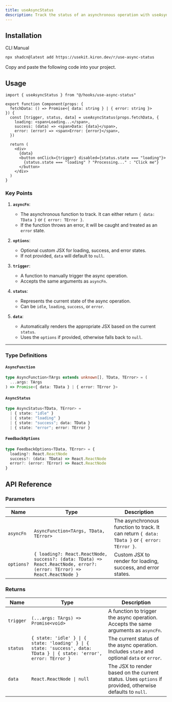 ```yaml
---
title: useAsyncStatus
description: Track the status of an asynchronous operation with useAsyncStatus.
---
```


<ComponentPreview name="use-async-status-demo" />

## Installation

<Tabs defaultValue="cli">

<TabsList>
  <TabsTrigger value="cli">CLI</TabsTrigger>
  <TabsTrigger value="manual">Manual</TabsTrigger>
</TabsList>

<TabsContent value="cli">

```bash
npx shadcn@latest add https://usekit.kiron.dev/r/use-async-status
```

</TabsContent>

<TabsContent value="manual">

<Steps>

<Step>Copy and paste the following code into your project.</Step>

<ComponentSource name="use-async-status" />

</Steps>

</TabsContent>

</Tabs>

## Usage

```tsx {1, 6-10}
import { useAsyncStatus } from "@/hooks/use-async-status"

export function Component(props: {
  fetchData: () => Promise<{ data: string } | { error: string }>
}) {
  const [trigger, status, data] = useAsyncStatus(props.fetchData, {
    loading: <span>Loading...</span>,
    success: (data) => <span>Data: {data}</span>,
    error: (error) => <span>Error: {error}</span>,
  })

  return (
    <div>
      {data}
      <button onClick={trigger} disabled={status.state === "loading"}>
        {status.state === "loading" ? "Processing..." : "Click me"}
      </button>
    </div>
  )
}
```

### Key Points

1. **`asyncFn`**:

   - The asynchronous function to track. It can either return `{ data: TData }` or `{ error: TError }`.
   - If the function throws an error, it will be caught and treated as an `error` state.

2. **`options`**:

   - Optional custom JSX for loading, success, and error states.
   - If not provided, `data` will default to `null`.

3. **`trigger`**:

   - A function to manually trigger the async operation.
   - Accepts the same arguments as `asyncFn`.

4. **`status`**:

   - Represents the current state of the async operation.
   - Can be `idle`, `loading`, `success`, or `error`.

5. **`data`**:
   - Automatically renders the appropriate JSX based on the current `status`.
   - Uses the `options` if provided, otherwise falls back to `null`.

---

### Type Definitions

#### `AsyncFunction`

```ts
type AsyncFunction<TArgs extends unknown[], TData, TError> = (
  ...args: TArgs
) => Promise<{ data: TData } | { error: TError }>
```

#### `AsyncStatus`

```ts
type AsyncStatus<TData, TError> =
  | { state: "idle" }
  | { state: "loading" }
  | { state: "success"; data: TData }
  | { state: "error"; error: TError }
```

#### `FeedbackOptions`

```ts
type FeedbackOptions<TData, TError> = {
  loading?: React.ReactNode
  success?: (data: TData) => React.ReactNode
  error?: (error: TError) => React.ReactNode
}
```

## API Reference

### Parameters

| Name       | Type                                                                                                                    | Description                                                                                 |
| ---------- | ----------------------------------------------------------------------------------------------------------------------- | ------------------------------------------------------------------------------------------- |
| `asyncFn`  | `AsyncFunction<TArgs, TData, TError>`                                                                                   | The asynchronous function to track. It can return `{ data: TData }` or `{ error: TError }`. |
| `options?` | `{ loading?: React.ReactNode, success?: (data: TData) => React.ReactNode, error?: (error: TError) => React.ReactNode }` | Custom JSX to render for loading, success, and error states.                                |

### Returns

| Name      | Type                                                                                                                  | Description                                                                                              |
| --------- | --------------------------------------------------------------------------------------------------------------------- | -------------------------------------------------------------------------------------------------------- |
| `trigger` | `(...args: TArgs) => Promise<void>`                                                                                   | A function to trigger the async operation. Accepts the same arguments as `asyncFn`.                      |
| `status`  | `{ state: 'idle' } \| { state: 'loading' } \| { state: 'success', data: TData } \| { state: 'error', error: TError }` | The current status of the async operation. Includes `state` and optional `data` or `error`.              |
| `data`    | `React.ReactNode \| null`                                                                                             | The JSX to render based on the current status. Uses `options` if provided, otherwise defaults to `null`. |
